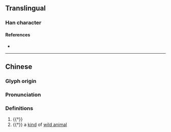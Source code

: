 {{character info/new}}
==Translingual==

===Han character===
{{Han char|rn=94|rad=犬|as=06|sn=9|four=47220|canj=KHBMR|ids=⿰犭同}}

====References====
* {{Han ref|kx=0711.050|dkj=20391|dj=1123.050|hdz=21344.070|uh=72EA|ud=29418|bh=CFC3|bd=53187}}

----

==Chinese==
{{zh-forms}}

===Glyph origin===
{{Han etym|同}}

===Pronunciation===
{{zh-pron
|m=tóng
|c=
|cat=n
}}

===Definitions===
{{zh-hanzi}}

# {{†}} {{zh-alt-form|侗}}
# {{†}} a [[kind]] of [[wild animal]]